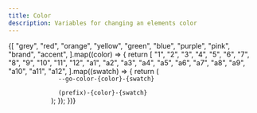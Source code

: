 ```yaml
---
title: Color
description: Variables for changing an elements color
---
```



<ReferenceTable>
  {[
    "grey",
    "red",
    "orange",
    "yellow",
    "green",
    "blue",
    "purple",
    "pink",
    "brand",
    "accent",
  ].map((color) => {
    return [
      "1",
      "2",
      "3",
      "4",
      "5",
      "6",
      "7",
      "8",
      "9",
      "10",
      "11",
      "12",
      "a1",
      "a2",
      "a3",
      "a4",
      "a5",
      "a6",
      "a7",
      "a8",
      "a9",
      "a10",
      "a11",
      "a12",
    ].map((swatch) => {
      return (
        <tr>
          <td>
            <code>
              --go-color-{color}-{swatch}
            </code>
          </td>
          <td>
            <code>
              (prefix)-{color}-{swatch}
            </code>
          </td>
          <td>
            <ReferenceColor color={color} swatch={swatch} />
          </td>
        </tr>
      );
    });
  })}
</ReferenceTable>
